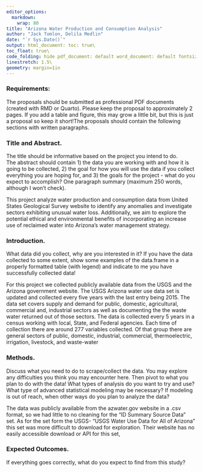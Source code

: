 ```yaml
---
editor_options: 
  markdown: 
    wrap: 80
title: "Arizona Water Production and Consumption Analysis" 
author: "Jack Tomlon, Delila Medlin" 
date: "`r Sys.Date()`" 
output: html_document: toc: true\
toc_float: true\
code_folding: hide pdf_document: default word_document: default fontsize: 12pt\
linestretch: 1.5\
geometry: margin=1in
---
```


### Requirements:

The proposals should be submitted as professional PDF documents (created with RMD or Quarto). Please keep the proposal to approximately 2 pages. If you add a table and figure, this may grow a little bit, but this is just a proposal so keep it short!The proposals should contain the following sections with written paragraphs.

### Title and Abstract.

The title should be informative based on the project you intend to do.\
The abstract should contain 1) the data you are working with and how it is going to be collected, 2) the goal for how you will use the data if you collect everything you are hoping for, and 3) the goals for the project - what do you expect to accomplish? One paragraph summary (maximum 250 words, although I won't check).

This project analyze water production and consumption data from United States Geological Survey website to identify any anomalies and investigate sectors exhibiting unusual water loss. Additionally, we aim to explore the potential ethical and environmental benefits of incorporating an increase use of reclaimed water into Arizona's water management strategy.

### Introduction.

What data did you collect, why are you interested in it? If you have the data collected to some extent, show some examples of the data.frame in a properly formatted table (with legend) and indicate to me you have successfully collected data!

For this project we collected publicly available data from the USGS and the Arizona government website. The USGS Arizona water use data set is updated and collected every five years with the last entry being 2015. The data set covers supply and demand for public, domestic, agricultural, commercial and, industrial sectors as well as documenting the the waste water returned out of those sectors. The data is collected every 5 years in a census working with local, State, and Federal agencies. Each time of collection there are around 277 variables collected. Of that group there are general sectors of public, domestic, industrial, commercial, thermoelectric, irrigation, livestock, and waste-water


### Methods.

Discuss what you need to do to scrape/collect the data. You may explore any difficulties you think you may encounter here. Then pivot to what you plan to do with the data! What types of analysis do you want to try and use? What type of advanced statistical modeling may be necessary? If modeling is out of reach, when other ways do you plan to analyze the data?

The data was publicly available from the azwater.gov website in a .csv format, so we had little to no cleaning for the "ID Summary Source Data" set. As for the set form the USGS- "USGS Water Use Data for All of Arizona" this set was more difficult to download for exploration. Their website has no easily accessible download or API for this set, 



### Expected Outcomes.

If everything goes correctly, what do you expect to find from this study?
